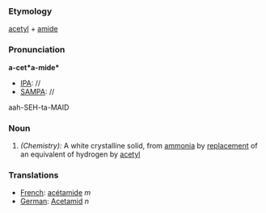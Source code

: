 ===Etymology===
[[acetyl]] + [[amide]]
===Pronunciation===
'''a-cet*a-mide*'''
*[[IPA]]: //
*[[SAMPA]]: //
aah-SEH-ta-MAID
===Noun===
#''(Chemistry):'' A white crystalline solid, from [[ammonia]] by [[replacement]] of an equivalent of hydrogen by [[acetyl]]
===Translations===
*[[French]]: [[acétamide]] ''m''
*[[German]]: [[Acetamid]] ''n''